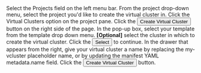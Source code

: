 

<Flow id="use-vcluster-template-ui">
    <Step>
        Select the <NavStep>Projects</NavStep> field on the left menu bar.
    </Step>
    <Step>
        From the project drop-down menu, select the project you'd like to create the
        virtual cluster in.
    </Step>
    <Step>
        Click the Virtual Clusters option on the project pane.
    </Step>
    <Step>
        Click the <Button>Create Virtual Cluster</Button> button on the right side of
        the page.
    </Step>
    <Step>
        In the pop-up box, select your template from the template drop down menu.
    </Step>
    <Step>
        <b>[Optional]</b> select the cluster in which to create the virtual cluster.
    </Step>
    <Step>
        Click the <Button>Select</Button> to continue.
    </Step>
    <Step>
        In the drawer that appears from the right, give your virtual cluster a name by
        replacing the <Label>my-vcluster</Label> placeholder name, or by updating the
        manifest YAML <Label>metadata.name</Label> field.
    </Step>
    <Step>
        Click the <Button>Create Virtual Cluster</Button> button.
    </Step>
    <Step>
        <PartialVirtualClusterUseCLI/>
    </Step>
</Flow>